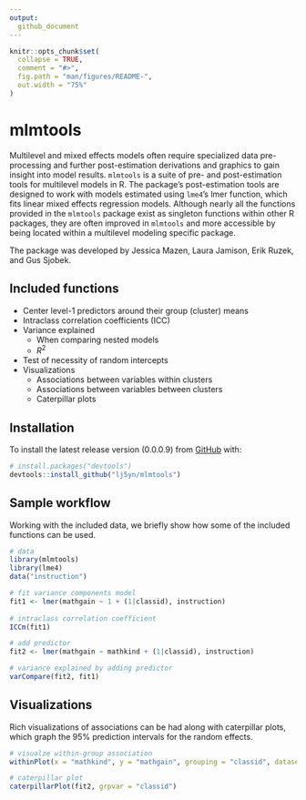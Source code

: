 ```yaml
---
output: 
  github_document
---
```


```r
knitr::opts_chunk$set(
  collapse = TRUE,
  comment = "#>",
  fig.path = "man/figures/README-",
  out.width = "75%"
)
```



# mlmtools

Multilevel and mixed effects models often require specialized data pre-processing and further post-estimation derivations and graphics to gain insight into model results. `mlmtools` is a suite of pre- and post-estimation tools for multilevel models in R. The package's post-estimation tools are designed to work with models estimated using `lme4`'s lmer function, which fits linear mixed effects regression models. Although nearly all the functions provided in the `mlmtools` package exist as singleton functions within other R packages, they are often improved in `mlmtools` and more accessible by being located within a multilevel modeling specific package.

The package was developed by Jessica Mazen, Laura Jamison, Erik Ruzek, and Gus Sjobek.

## Included functions
* Center level-1 predictors around their group (cluster) means
* Intraclass correlation coefficients (ICC)
* Variance explained
  + When comparing nested models
  + $R^2$
* Test of necessity of random intercepts
* Visualizations 
  + Associations between variables within clusters
  + Associations between variables between clusters
  + Caterpillar plots


## Installation
To install the latest release version (0.0.0.9) from [GitHub](https://github.com/) with:

``` r
# install.packages("devtools")
devtools::install_github("lj5yn/mlmtools")
```

## Sample workflow

Working with the included data, we briefly show how some of the included functions can be used. 

```r
# data
library(mlmtools)
library(lme4)
data("instruction")

# fit variance components model
fit1 <- lmer(mathgain ~ 1 + (1|classid), instruction)
  
# intraclass correlation coefficient
ICCm(fit1)

# add predictor
fit2 <- lmer(mathgain ~ mathkind + (1|classid), instruction)

# variance explained by adding predictor
varCompare(fit2, fit1)

```

## Visualizations

Rich visualizations of associations can be had along with caterpillar plots, which graph the 95% prediction intervals for the random effects.

```r
# visualze within-group association
withinPlot(x = "mathkind", y = "mathgain", grouping = "classid", dataset = instruction)

# caterpillar plot
caterpillarPlot(fit2, grpvar = "classid")
```

